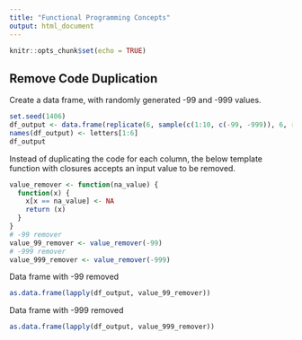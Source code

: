 ```yaml
---
title: "Functional Programming Concepts"
output: html_document
---
```

  
  ```r
knitr::opts_chunk$set(echo = TRUE)
```

## Remove Code Duplication

Create a data frame, with randomly generated -99 and -999 values.

```r
set.seed(1406)
df_output <- data.frame(replicate(6, sample(c(1:10, c(-99, -999)), 6, rep = TRUE)))
names(df_output) <- letters[1:6]
df_output
```

Instead of duplicating the code for each column, the below template function with closures accepts an input value to be removed.

```r
value_remover <- function(na_value) {
  function(x) {
    x[x == na_value] <- NA
    return (x)
  }
}
# -99 remover
value_99_remover <- value_remover(-99)
# -999 remover
value_999_remover <- value_remover(-999)
```

Data frame with -99 removed
```r
as.data.frame(lapply(df_output, value_99_remover))
```

Data frame with -999 removed
```r
as.data.frame(lapply(df_output, value_999_remover))
```